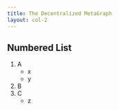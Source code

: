 ```yaml
---
title: The Decentralized MetaGraph
layout: col-2
---
```



## Numbered List

1. A
    - x
    - y
2. B
3. C
    - z

<br/>

[//]: # (TODO: Full bleed background div; both RHS and global options; see negative margin below.)

<div
  className='flex flex-1'
  style={{
    margin: -64,
    opacity: 0.9,
    backgroundImage: `url(${BG})`,
    backgroundRepeat: 'no-repeat',
    backgroundPosition: '-450px center',
    backgroundSize: 'cover'
  }}
/>

